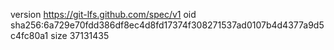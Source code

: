 version https://git-lfs.github.com/spec/v1
oid sha256:6a729e70fdd386df8ec4d8fd17374f308271537ad0107b4d4377a9d5c4fc80a1
size 37131435
